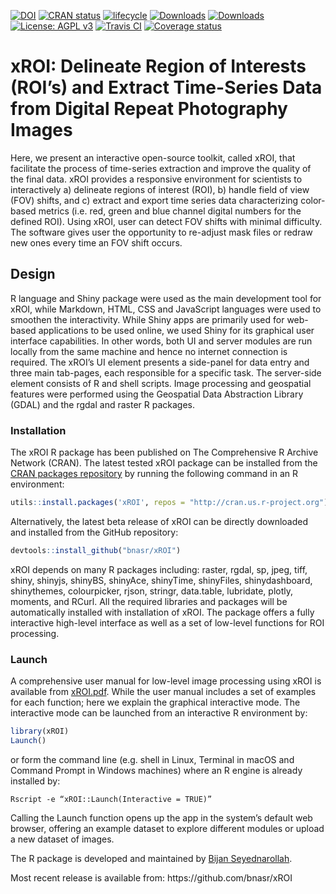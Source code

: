 [![DOI](https://zenodo.org/badge/DOI/10.5281/zenodo.1204366.svg)](https://doi.org/10.5281/zenodo.1204366) [![CRAN status](http://www.r-pkg.org/badges/version-last-release/xROI)](https://cran.r-project.org/package=xROI) [![lifecycle](https://img.shields.io/badge/lifecycle-stable-brightgreen.svg)](https://www.tidyverse.org/lifecycle/#stable) [![Downloads](http://cranlogs.r-pkg.org/badges/xROI?color=brightgreen)](http://www.r-pkg.org/pkg/xROI) [![Downloads](http://cranlogs.r-pkg.org/badges/grand-total/xROI?color=brightgreen)](http://www.r-pkg.org/pkg/xROI) [![License: AGPL v3](https://img.shields.io/badge/License-AGPL%20v3-blue.svg)](https://www.gnu.org/licenses/agpl-3.0) [![Travis CI](https://travis-ci.org/bnasr/xROI.svg?branch=master)](https://travis-ci.org/bnasr/xROI) [![Coverage status](https://codecov.io/gh/bnasr/xROI/branch/master/graph/badge.svg)](https://codecov.io/github/bnasr/xROI?branch=master) 


# xROI:  Delineate Region of Interests (ROI's) and Extract Time-Series Data from Digital Repeat Photography Images

Here, we present an interactive open-source toolkit, called xROI, that facilitate the process of time-series extraction and improve the quality of the final data. xROI provides a responsive environment for scientists to interactively a) delineate regions of interest (ROI), b) handle field of view (FOV) shifts, and c) extract and export time series data characterizing color-based metrics (i.e. red, green and blue channel digital numbers for the defined ROI). Using xROI, user can detect FOV shifts with minimal difficulty. The software gives user the opportunity to re-adjust mask files or redraw new ones every time an FOV shift occurs.

## Design
R language and Shiny package were used as the main development tool for xROI, while Markdown, HTML, CSS and JavaScript languages were used to smoothen the interactivity. While Shiny apps are primarily used for web-based applications to be used online, we used Shiny for its graphical user interface capabilities. In other words, both UI and server modules are run locally from the same machine and hence no internet connection is required. The xROI’s UI element presents a side-panel for data entry and three main tab-pages, each responsible for a specific task. The server-side element consists of R and shell scripts. Image processing and geospatial features were performed using the Geospatial Data Abstraction Library (GDAL) and the rgdal and raster R packages. 


### Installation
The xROI R package has been published on The Comprehensive R Archive Network (CRAN). The latest tested xROI package can be installed from the [CRAN packages repository](https://cran.r-project.org/web/packages/xROI) by running the following command in an R environment:
```r

utils::install.packages('xROI', repos = "http://cran.us.r-project.org")

```

Alternatively, the latest beta release of xROI can be directly downloaded and installed from the GitHub repository:
```r

devtools::install_github("bnasr/xROI")

```

xROI depends on many R packages including: raster, rgdal, sp, jpeg, tiff, shiny, shinyjs, shinyBS, shinyAce, shinyTime, shinyFiles, shinydashboard, shinythemes, colourpicker, rjson, stringr, data.table, lubridate, plotly, moments, and RCurl. All the required libraries and packages will be automatically installed with installation of xROI. The package offers a fully interactive high-level interface as well as a set of low-level functions for ROI processing. 

### Launch

A comprehensive user manual for low-level image processing using xROI is available from [xROI.pdf](https://cran.r-project.org/web/packages/xROI/xROI.pdf). While the user manual includes a set of examples for each function; here we explain the graphical interactive mode. The interactive mode can be launched from an interactive R environment by:
```r

library(xROI)
Launch()

```

or form the command line (e.g. shell in Linux, Terminal in macOS and Command Prompt in Windows machines) where an R engine is already installed by:
```shell

Rscript -e “xROI::Launch(Interactive = TRUE)”

```
Calling the Launch function opens up the app in the system’s default web browser, offering an example dataset to explore different modules or upload a new dataset of images. 



The R package is developed and maintained by [Bijan Seyednarollah](https://bnasr.github.io/).

Most recent release is available from: https://github.com/bnasr/xROI


